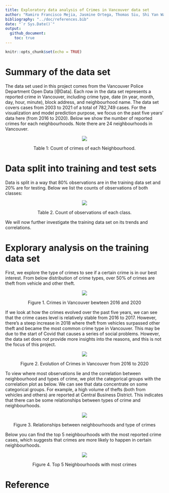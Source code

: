 ```yaml
---
title: Exploratory data analysis of Crimes in Vancouver data set
author: "Ramiro Francisco Mejia, Jasmine Ortega, Thomas Siu, Shi Yan Wang </br>"
bibliography: "../doc/references.bib"
date: "`r Sys.Date()`"
output: 
  github_document:
    toc: true
---
```


```r
knitr::opts_chunk$set(echo = TRUE)
```


# Summary of the data set

The data set used in this project comes from the Vancouver Police Department Open Data [@Data]. Each row in the data set represents a reported crime in Vancouver, including crime type, date (in year, month, day, hour, minute), block address, and neighbourhood name. The data set covers cases from 2003 to 2021 of a total of 782,749 cases. For the visualization and model prediction purpose, we focus on the past five years' data here (from 2016 to 2020).
Below we show the number of reported crimes for each neighbourhoods. Note there are 24 neighbourhoods in Vancouver.

<center>

![](figure-eda/neighbour_crimes.png)<!-- -->

Table 1: Count of crimes of each Neighbourhood.

</center>


# Data split into training and test sets

Data is split in a way that 80% observations are in the training data set and 20% are for testing. Below we list the counts of observations of both classes:

<center>

![](figure-preprocess/observations.png)<!-- -->

Table 2. Count of observations of each class.

</center>

We will now further investigate the training data set on its trends and correlations.

# Explorary analysis on the training data set

First, we explore the type of crimes to see if a certain crime is in our best interest. From below distribution of crime types, over 50% of crimes are theft from vehicle and other theft. 

<center>

![](figure-eda/crime_type.png)<!-- -->

Figure 1. Crimes in Vancouver bewteen 2016 and 2020 

</center>

If we look at how the crimes evolved over the past five years, we can see that the crime cases level is relatively stable from 2016 to 2017. However, there's a steep increase in 2018 where theft from vehicles surpassed other theft and became the most common crime type in Vancouver. This may be due to the start of Covid that causes a series of social problems. However, the data set does not provide more insights into the reasons, and this is not the focus of this project.

<center>

![](figure-eda/crime_evolution.png)<!-- -->

Figure 2. Evolution of Crimes in Vancouver from 2016 to 2020

</center>

To view where most observations lie and the correlation between neighbourhood and types of crime, we plot the categorical groups with the correlation plot as below. We can see that data concentrate on some categorical groups. For example, a high volume of thefts (both from vehicles and others) are reported at Central Business District. This indicates that there can be some relationships between types of crime and neighbourhoods. 

<center>

![](figure-eda/crime_correlation.png)<!-- -->

Figure 3. Relationships between neighbourhoods and type of crimes

</center>


Below you can find the top 5 neighbourhoods with the most reported crime cases, which suggests that crimes are more likely to happen in certain neighbourhoods. 

<center>

![](figure-eda/crime_top5.png)<!-- -->

Figure 4. Top 5 Neighbourhoods with most crimes

</center>


# Reference

